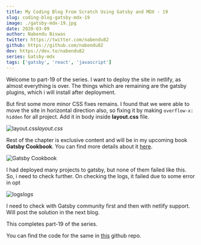 ```yaml
---
title: My Coding Blog From Scratch Using Gatsby and MDX - 19
slug: coding-blog-gatsby-mdx-19
image: ./gatsby-mdx-19.jpg
date: 2020-03-09
author: Nabendu Biswas
twitter: https://twitter.com/nabendu82
github: https://github.com/nabendu82
dev: https://dev.to/nabendu82
series: Gatsby-mdx
tags: ['gatsby', 'react', 'javascript']
---
```


Welcome to part-19 of the series. I want to deploy the site in netlify, as almost everything is over. The things which are remaining are the gatsby plugins, which i will install after deployment.

But first some more minor CSS fixes remains. I found that we were able to move the site in horizontal direction also, so fixing it by making `overflow-x: hidden` for all project. Add it in body inside **layout.css** file.

![layout.css](https://res.cloudinary.com/dxkxvfo2o/image/upload/v1589895280/19-dev/1_qiowa1.png)*layout.css*

Rest of the chapter is exclusive content and will be in my upcoming book **Gatsby Cookbook**. You can find more details about it [here](https://dev.to/nabendu82/my-one-year-of-work-gatsby-cookbook-3651).

<div className={styles.image__small}>

![Gatsby Cookbook](https://res.cloudinary.com/dxkxvfo2o/image/upload/v1589892514/Gatsby_rnjo2t.png)

</div>

I had deployed many projects to gatsby, but none of them failed like this. So, i need to check further. On checking the logs, it failed due to some error in opt

![logs](https://res.cloudinary.com/dxkxvfo2o/image/upload/v1589895281/19-dev/15_g4hd1a.png)*logs*

I need to check with Gatsby community first and then with netlify support. Will post the solution in the next blog.

This completes part-19 of the series.

You can find the code for the same in [this](https://github.com/nabendu82/thewebdev-public) github repo.
